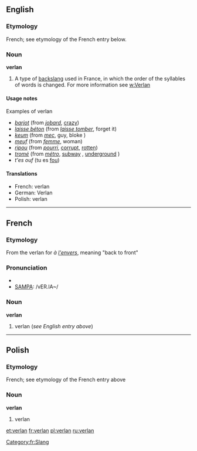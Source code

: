 ==English==

===Etymology===
French; see etymology of the French entry below.

===Noun===
'''verlan'''

# A type of [[backslang]] used in France, in which the order of the syllables of words is changed. For more information see [[w:Verlan]]

====Usage notes====
;Examples of verlan
*''[[barjot]]'' (from ''[[jobard]]'', [[crazy]])
*''[[laisse béton]]'' (from ''[[laisser tomber|laisse tomber]]'', forget it)
*''[[keum]]'' (from ''[[mec]]'', guy, bloke {{UK}})
*''[[meuf]]'' (from ''[[femme]]'', woman)
*''[[ripou]]'' (from ''[[pourri]]'', [[corrupt]], [[rotten]])
*''[[tromé]]'' (from ''[[métro]]'', [[subway]] {{US}}, [[underground]] {{british}})
*''t'es ouf'' (tu es [[fou]])

====Translations====
*French: verlan {{m}}
*German: Verlan<!--gender?  See German Wikipedia article-->
*Polish: verlan

----

==French==

===Etymology===
From the verlan for ''à [[envers|l'envers]]'', meaning "back to front"

===Pronunciation===
*{{IPA|lang=fr|/vɛʁ.lɑ̃/}}
*[[w:SAMPA|SAMPA]]: /vER.lA~/

===Noun===
'''verlan''' {{m}}

# verlan (''see English entry above'')

[[Category:fr:Slang]]

----

==Polish==

===Etymology===
French; see etymology of the French entry above

===Noun===
'''verlan'''

# verlan

[[et:verlan]]
[[fr:verlan]]
[[pl:verlan]]
[[ru:verlan]]